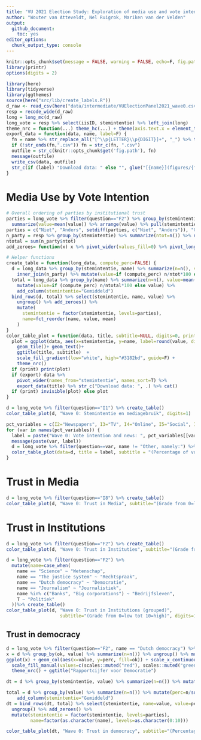 ```yaml
---
title: 'VU 2021 Election Study: Exploration of media use and vote intention before the campaign'
author: "Wouter van Atteveldt, Nel Ruigrok, Mariken van der Velden"
output: 
  github_document:
    toc: yes
editor_options: 
  chunk_output_type: console
---
```



```r
knitr::opts_chunk$set(message = FALSE, warning = FALSE, echo=F, fig.path='figures/', fig.width = 10)
library(printr)
options(digits = 2)
```


```r
library(here)
library(tidyverse)
library(ggthemes)
source(here("src/lib/create_labels.R"))
d_raw <- read_csv(here("data/intermediate/VUElectionPanel2021_wave0.csv"))
resp = recode_wide(d_raw)
long = long_mc(d_raw)
long_vote = resp %>% select(iisID, stemintentie) %>% left_join(long)
theme_nrc = function(...) theme_hc(...) + theme(axis.text.x = element_text(angle = 45, hjust = 1), axis.title.x=element_blank(), axis.title.y=element_blank())
export_data = function(data, name, label=F) {
  fn = name %>% str_replace_all("[^\\p{LETTER}\\p{DIGIT}]+", "_") %>% trimws() 
  if (!str_ends(fn,".csv")) fn = str_c(fn, ".csv")
  outfile = str_c(knitr::opts_chunk$get('fig.path'), fn)
  message(outfile)
  write_csv(data, outfile)
  str_c(if (label) "Download data: " else "", glue("[{name}](figures/{fn})"))
} 
```

# Media Use by Vote Intention


```r
# Overall ordering of parties by institutional trust
parties = long_vote %>% filter(question=="F2") %>% group_by(stemintentie) %>% 
  summarize(value=mean(value)) %>% arrange(value) %>% pull(stemintentie)
parties = c("Niet", "Anders", setdiff(parties, c("Niet", "Anders")), "Gemiddeld")
n_party = resp %>% group_by(stemintentie) %>% summarize(ntot=n()) %>% na.omit()
ntotal = sum(n_party$ntot)
add_zeroes= function(x) x %>% pivot_wider(values_fill=0) %>% pivot_longer(-stemintentie)

# Helper functions
create_table = function(long_data, compute_perc=FALSE) {
  d = long_data %>% group_by(stemintentie, name) %>% summarize(n=n(), value=mean(value)) %>%
    inner_join(n_party) %>% mutate(value=if (compute_perc) n/ntot*100 else value)
  total = long_data %>% group_by(name) %>% summarize(n=n(), value=mean(value)) %>% 
    mutate(value=if (compute_perc) n/ntotal*100 else value) %>% 
    add_column(stemintentie="Gemiddeld") 
  bind_rows(d, total) %>% select(stemintentie, name, value) %>% 
    ungroup() %>% add_zeroes() %>% 
    mutate(
      stemintentie = factor(stemintentie, levels=parties),
      name=fct_reorder(name, value, mean)
    )
}
color_table_plot = function(data, title, subtitle=NULL, digits=0, print=T, export=T) {
  plot = ggplot(data, aes(x=stemintentie, y=name, label=round(value, digits = digits), fill=value)) +
    geom_tile()+ geom_text()+
    ggtitle(title, subtitle)  + 
    scale_fill_gradient(low="white", high="#3182bd", guide=F) +
    theme_nrc()
  if (print) print(plot)
  if (export) data %>% 
    pivot_wider(names_from="stemintentie", names_sort=T) %>% 
    export_data(title) %>% str_c("Download data: ", .) %>% cat()
  if (print) invisible(plot) else plot
}
```

```r
d = long_vote %>% filter(question=="I1") %>% create_table()
color_table_plot(d, "Wave 0: Stemintentie en mediagebruik", digits=1)
```

```r
pct_variables = c(I2="Newspapers", I3="TV", I4="Online", I5="Social", I7="Apps")
for (var in names(pct_variables)) {
  label = paste("Wave 0: Vote intention and news: ", pct_variables[[var]])
  message(paste(var, label))
  d = long_vote %>% filter(question==var, name != "Other, namely:") %>% create_table(compute_perc = T)
  color_table_plot(data=d, title = label, subtitle = "(Percentage of voters for that party; multiple options possible)")
}
```

# Trust in Media

```r
d = long_vote %>% filter(question=="I8") %>% create_table()
color_table_plot(d, "Wave 0: Trust in Media", subtitle="(Grade from 0=low tot 10=high)", digits=1)
```

# Trust in Institutions

```r
d = long_vote %>% filter(question=="F2") %>% create_table()
color_table_plot(d, "Wave 0: Trust in Instituties", subtitle="(Grade from 0=low tot 10=high)", digits=1)
```

```r
d = long_vote %>% filter(question=="F2") %>%
  mutate(name=case_when(
    name == "Science" ~ "Wetenschap",
    name == "The justice system" ~ "Rechtspraak",
    name == "Dutch democracy" ~ "Democratie",
    name == "Journalism" ~ "Journalistiek",
    name %in% c("Banks", "Big corporations") ~ "Bedrijfsleven",
    T ~ "Politiek"
  ))%>% create_table()
color_table_plot(d, "Wave 0: Trust in Institutions (grouped)", 
                    subtitle="(Grade from 0=low tot 10=high)", digits=1)
```

## Trust in democracy

```r
d = long_vote %>% filter(question=="F2", name == "Dutch democracy") %>% mutate(ok=value>5.5)
x = d %>% group_by(ok, value) %>% summarize(n=n()) %>% ungroup() %>% mutate(perc=n/sum(n)*100)
ggplot(x) + geom_col(aes(x=value, y=perc, fill=ok)) + scale_x_continuous(breaks=0:10) + 
  scale_fill_manual(values=c(scales::muted("red"), scales::muted("green")), guide=F) +
  theme_nrc() + ggtitle("Rapportcijfer voor Democratie")
```

```r
dt = d %>% group_by(stemintentie, value) %>% summarize(n=n()) %>% mutate(perc=n/sum(n)*100)

total = d %>% group_by(value) %>% summarize(n=n()) %>% mutate(perc=n/sum(n) * 100) %>% 
    add_column(stemintentie="Gemiddeld") 
dt = bind_rows(dt, total) %>% select(stemintentie, name=value, value=perc) %>% 
  ungroup() %>% add_zeroes() %>% 
  mutate(stemintentie = factor(stemintentie, levels=parties),
         name=factor(as.character(name), levels=as.character(0:10)))

color_table_plot(dt, "Wave 0: Trust in democracy", subtitle="(Percentage of voters for a party)")
```

